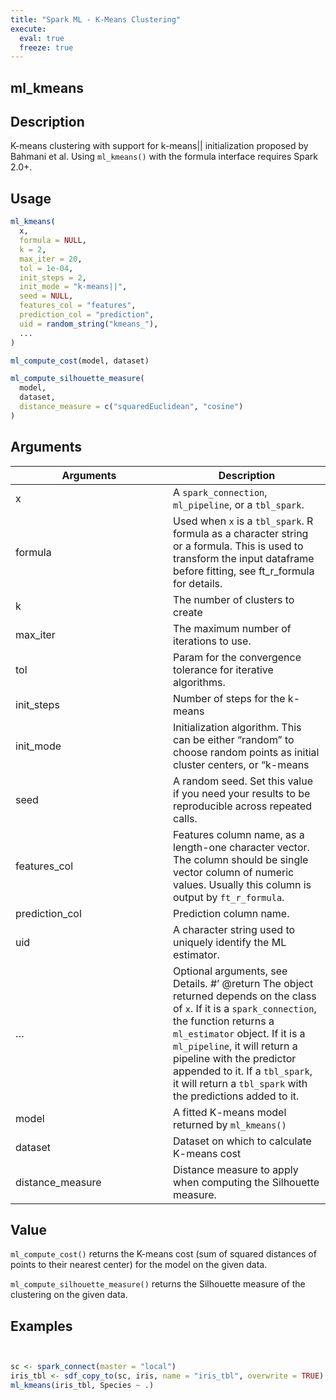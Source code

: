 ```yaml
---
title: "Spark ML - K-Means Clustering"
execute:
  eval: true
  freeze: true
---
```


## ml_kmeans

## Description
K-means clustering with support for k-means|| initialization proposed by Bahmani et al.  Using `ml_kmeans()` with the formula interface requires Spark 2.0+.


## Usage
```r
ml_kmeans(
  x,
  formula = NULL,
  k = 2,
  max_iter = 20,
  tol = 1e-04,
  init_steps = 2,
  init_mode = "k-means||",
  seed = NULL,
  features_col = "features",
  prediction_col = "prediction",
  uid = random_string("kmeans_"),
  ...
)

ml_compute_cost(model, dataset)

ml_compute_silhouette_measure(
  model,
  dataset,
  distance_measure = c("squaredEuclidean", "cosine")
)
```

## Arguments
|Arguments|Description|
|---|---|
| x | A `spark_connection`, `ml_pipeline`, or a `tbl_spark`. |
| formula | Used when `x` is a `tbl_spark`. R formula as a character string or a formula. This is used to transform the input dataframe before fitting, see ft_r_formula for details. |
| k | The number of clusters to create |
| max_iter | The maximum number of iterations to use. |
| tol | Param for the convergence tolerance for iterative algorithms. |
| init_steps | Number of steps for the k-means|| initialization mode. This is an advanced setting - the default of 2 is almost always enough. Must be > 0. Default: 2. |
| init_mode | Initialization algorithm. This can be either "random" to choose random points as initial cluster centers, or "k-means||" to use a parallel variant of k-means++ (Bahmani et al., Scalable K-Means++, VLDB 2012). Default: k-means||. |
| seed | A random seed. Set this value if you need your results to be reproducible across repeated calls. |
| features_col | Features column name, as a length-one character vector. The column should be single vector column of numeric values. Usually this column is output by `ft_r_formula`. |
| prediction_col | Prediction column name. |
| uid | A character string used to uniquely identify the ML estimator. |
| ... | Optional arguments, see Details. #' @return The object returned depends on the class of `x`. If it is a `spark_connection`, the function returns a `ml_estimator` object. If it is a `ml_pipeline`, it will return a pipeline with the predictor appended to it. If a `tbl_spark`, it will return a `tbl_spark` with the predictions added to it. |
| model | A fitted K-means model returned by `ml_kmeans()` |
| dataset | Dataset on which to calculate K-means cost |
| distance_measure | Distance measure to apply when computing the Silhouette measure. |


## Value

`ml_compute_cost()` returns the K-means cost (sum of squared distances of points to their nearest center) for the model on the given data. 



 `ml_compute_silhouette_measure()` returns the Silhouette measure of the clustering on the given data.






## Examples
```r


sc <- spark_connect(master = "local")
iris_tbl <- sdf_copy_to(sc, iris, name = "iris_tbl", overwrite = TRUE)
ml_kmeans(iris_tbl, Species ~ .)



```
